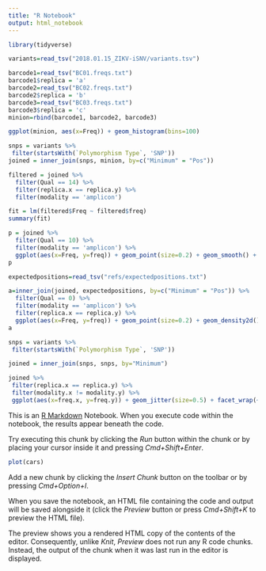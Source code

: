 ```yaml
---
title: "R Notebook"
output: html_notebook
---
```


```r
library(tidyverse)
```

```r
variants=read_tsv("2018.01.15_ZIKV-iSNV/variants.tsv")
```

```r
barcode1=read_tsv("BC01.freqs.txt")
barcode1$replica = 'a'
barcode2=read_tsv("BC02.freqs.txt")
barcode2$replica = 'b'
barcode3=read_tsv("BC03.freqs.txt")
barcode3$replica = 'c'
minion=rbind(barcode1, barcode2, barcode3)
```

```r
ggplot(minion, aes(x=Freq)) + geom_histogram(bins=100)
```



```r
snps = variants %>%
 filter(startsWith(`Polymorphism Type`, 'SNP'))
joined = inner_join(snps, minion, by=c("Minimum" = "Pos"))
```

```r
filtered = joined %>%
  filter(Qual == 14) %>%
  filter(replica.x == replica.y) %>%
  filter(modality == 'amplicon')

fit = lm(filtered$Freq ~ filtered$freq)
summary(fit)
```


```r
p = joined %>% 
  filter(Qual == 10) %>%
  filter(modality == 'amplicon') %>%
  ggplot(aes(x=Freq, y=freq)) + geom_point(size=0.2) + geom_smooth() + xlim(0, 0.5) + ylim(0, 0.5) + xlab("Nanopore allele freq") + ylab("Illumina allele freq") + facet_wrap(~replica.x~modality) + theme_bw(base_size=14)
p
```

```r
expectedpositions=read_tsv("refs/expectedpositions.txt")

```

```r
a=inner_join(joined, expectedpositions, by=c("Minimum" = "Pos")) %>%
  filter(Qual == 0) %>%
  filter(modality == 'amplicon') %>%
  filter(replica.x == replica.y) %>%
  ggplot(aes(x=Freq, y=freq)) + geom_point(size=0.2) + geom_density2d() + xlim(0, 0.5) + ylim(0, 0.5) + xlab("Nanopore allele freq") + ylab("Illumina allele freq") + facet_wrap(~replica.x~modality) + theme_bw(base_size=14)
a
```

```r
snps = variants %>%
 filter(startsWith(`Polymorphism Type`, 'SNP'))

joined = inner_join(snps, snps, by="Minimum")

joined %>%
 filter(replica.x == replica.y) %>%
 filter(modality.x != modality.y) %>%
 ggplot(aes(x=freq.x, y=freq.y)) + geom_jitter(size=0.5) + facet_wrap(~replica.x)
``` 

This is an [R Markdown](http://rmarkdown.rstudio.com) Notebook. When you execute code within the notebook, the results appear beneath the code. 

Try executing this chunk by clicking the *Run* button within the chunk or by placing your cursor inside it and pressing *Cmd+Shift+Enter*. 

```r
plot(cars)
```

Add a new chunk by clicking the *Insert Chunk* button on the toolbar or by pressing *Cmd+Option+I*.

When you save the notebook, an HTML file containing the code and output will be saved alongside it (click the *Preview* button or press *Cmd+Shift+K* to preview the HTML file). 

The preview shows you a rendered HTML copy of the contents of the editor. Consequently, unlike *Knit*, *Preview* does not run any R code chunks. Instead, the output of the chunk when it was last run in the editor is displayed.

